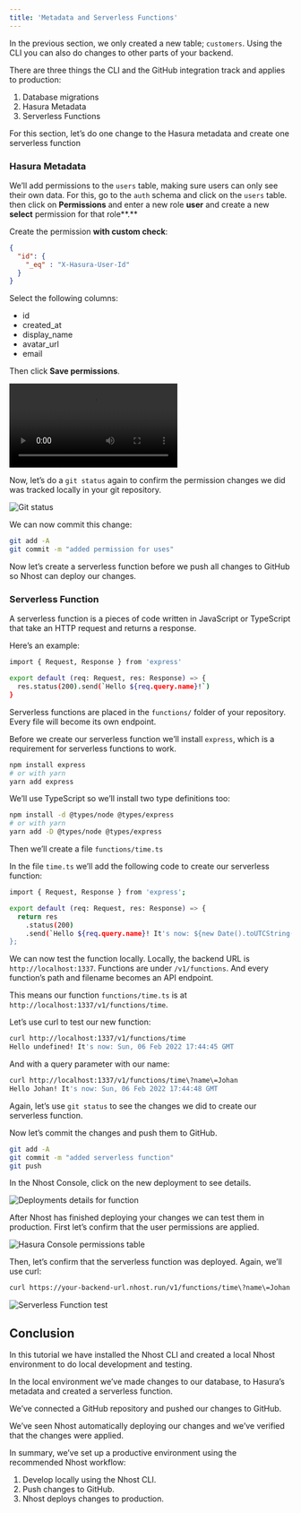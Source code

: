 ```yaml
---
title: 'Metadata and Serverless Functions'
---
```


In the previous section, we only created a new table; `customers`. Using the CLI you can also do changes to other parts of your backend.

There are three things the CLI and the GitHub integration track and applies to production:

1. Database migrations
2. Hasura Metadata
3. Serverless Functions

For this section, let’s do one change to the Hasura metadata and create one serverless function

### Hasura Metadata

We’ll add permissions to the `users` table, making sure users can only see their own data. For this, go to the `auth` schema and click on the `users` table. then click on **Permissions** and enter a new role **user** and create a new **select** permission for that role**.**

Create the permission **with custom check**:

```json
{
  "id": {
    "_eq" : "X-Hasura-User-Id"
  }
}
```

Select the following columns:

- id
- created_at
- display_name
- avatar_url
- email

Then click **Save permissions**.

<Video src="/videos/cli-workflow/hasura-user-permissions.mp4">
</Video>

Now, let’s do a `git status` again to confirm the permission changes we did was tracked locally in your git repository.

![Git status](/images/cli-workflow/git-status.png)

We can now commit this change:

```bash
git add -A
git commit -m "added permission for uses"
```

Now let’s create a serverless function before we push all changes to GitHub so Nhost can deploy our changes.

### Serverless Function

A serverless function is a pieces of code written in JavaScript or TypeScript that take an HTTP request and returns a response.

Here’s an example:

```bash
import { Request, Response } from 'express'

export default (req: Request, res: Response) => {
  res.status(200).send(`Hello ${req.query.name}!`)
}
```

Serverless functions are placed in the `functions/` folder of your repository. Every file will become its own endpoint.

Before we create our serverless function we’ll install `express`, which is a requirement for serverless functions to work.

```bash
npm install express
# or with yarn
yarn add express
```

We’ll use TypeScript so we’ll install two type definitions too:

```bash
npm install -d @types/node @types/express
# or with yarn
yarn add -D @types/node @types/express
```

Then we’ll create a file `functions/time.ts`

In the file `time.ts` we’ll add the following code to create our serverless function:

```bash
import { Request, Response } from 'express';

export default (req: Request, res: Response) => {
  return res
    .status(200)
    .send(`Hello ${req.query.name}! It's now: ${new Date().toUTCString()}`);
};
```

We can now test the function locally. Locally, the backend URL is `http://localhost:1337`. Functions are under `/v1/functions`. And every function’s path and filename becomes an API endpoint.

This means our function `functions/time.ts` is at `http://localhost:1337/v1/functions/time`.

Let’s use curl to test our new function:

```bash
curl http://localhost:1337/v1/functions/time
Hello undefined! It's now: Sun, 06 Feb 2022 17:44:45 GMT
```

And with a query parameter with our name:

```bash
curl http://localhost:1337/v1/functions/time\?name\=Johan
Hello Johan! It's now: Sun, 06 Feb 2022 17:44:48 GMT
```

Again, let’s use `git status` to see the changes we did to create our serverless function.

Now let’s commit the changes and push them to GitHub.

```bash
git add -A
git commit -m "added serverless function"
git push
```

In the Nhost Console, click on the new deployment to see details.

![Deployments details for function](/images/cli-workflow/details-for-function.png)

After Nhost has finished deploying your changes we can test them in production. First let’s confirm that the user permissions are applied.

![Hasura Console permissions table](/images/cli-workflow/hasura-permissions-table.png)

Then, let’s confirm that the serverless function was deployed. Again, we’ll use curl:

```bash
curl https://your-backend-url.nhost.run/v1/functions/time\?name\=Johan
```

![Serverless Function test](/images/cli-workflow/function-test.png)

## Conclusion

In this tutorial we have installed the Nhost CLI and created a local Nhost environment to do local development and testing.

In the local environment we’ve made changes to our database, to Hasura’s metadata and created a serverless function.

We’ve connected a GitHub repository and pushed our changes to GitHub.

We’ve seen Nhost automatically deploying our changes and we’ve verified that the changes were applied.

In summary, we’ve set up a productive environment using the recommended Nhost workflow:

1. Develop locally using the Nhost CLI.
2. Push changes to GitHub.
3. Nhost deploys changes to production.